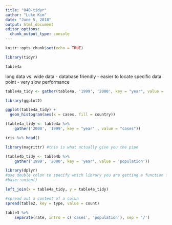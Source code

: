 ```yaml
---
title: "040-tidyr"
author: "Luke Kim"
date: "June 5, 2018"
output: html_document
editor_options: 
  chunk_output_type: console
---
```


```r
knitr::opts_chunk$set(echo = TRUE)
```

```r
library(tidyr)
```

```r
table4a
```
long data vs. wide data
  - database friendly
  - easier to locate specific data point
  - very slow performance


```r
table4a_tidy <- gather(table4a, '1999', '2000', key = "year", value = 'cases')
```

```r
library(ggplot2)

ggplot(table4a_tidy) + 
  geom_histogram(aes(x = cases, fill = country))


```

```r
(table4a_tidy <- table4a %>% 
    gather('2000', '1999', key = "year" , value = "cases"))

iris %>% head()
```

```r
library(magrittr) #this is what actually give you the pipe
```

```r
(table4b_tidy <- table4b %>% 
    gather('1999', '2000', key = 'year', value = 'population'))
```

```r
library(dplyr)
#use double colon to specify which library you are getting a function from
#base::union()
```

```r
left_join(x = table4a_tidy, y = table4a_tidy)

```

```r
#spread out a content of a colun
spread(table2, key = type, value = count)
```

```r
table3 %>% 
    separate(rate, intro = c('cases', 'population'), sep = '/')
```



